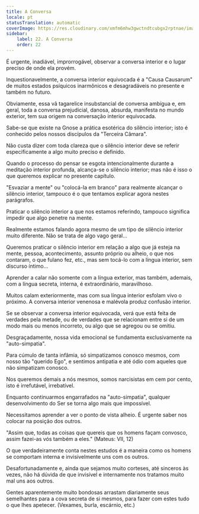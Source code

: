```yaml
---
title: A Conversa
locale: pt
statusTranslation: automatic
coverImage: https://res.cloudinary.com/xmfm6mhw3gwctndtcubgx2rptnae/image/upload/v1740468922/small_cover_tratado_de_psicologia_revolucionaria_a4c0dca4e0.webp
sidebar:
    label: 22. A Conversa
    order: 22
---
```

É urgente, inadiável, improrrogável, observar a conversa interior e o lugar preciso de onde ela provém.

Inquestionavelmente, a conversa interior equivocada é a "Causa Causarum" de muitos estados psíquicos inarmônicos e desagradáveis no presente e também no futuro.

Obviamente, essa vã tagarelice insubstancial de conversa ambígua e, em geral, toda a conversa prejudicial, danosa, absurda, manifesta no mundo exterior, tem sua origem na conversação interior equivocada.

Sabe-se que existe na Gnose a prática esotérica do silêncio interior; isto é conhecido pelos nossos discípulos da "Terceira Câmara".

Não custa dizer com toda clareza que o silêncio interior deve se referir especificamente a algo muito preciso e definido.

Quando o processo do pensar se esgota intencionalmente durante a meditação interior profunda, alcança-se o silêncio interior; mas não é isso o que queremos explicar no presente capítulo.

"Esvaziar a mente" ou "colocá-la em branco" para realmente alcançar o silêncio interior, tampouco é o que tentamos explicar agora nestes parágrafos.

Praticar o silêncio interior a que nos estamos referindo, tampouco significa impedir que algo penetre na mente.

Realmente estamos falando agora mesmo de um tipo de silêncio interior muito diferente. Não se trata de algo vago geral...

Queremos praticar o silêncio interior em relação a algo que já esteja na mente, pessoa, acontecimento, assunto próprio ou alheio, o que nos contaram, o que fulano fez, etc., mas sem tocá-lo com a língua interior, sem discurso íntimo...

Aprender a calar não somente com a língua exterior, mas também, ademais, com a língua secreta, interna, é extraordinário, maravilhoso.

Muitos calam exteriormente, mas com sua língua interior esfolam vivo o próximo. A conversa interior venenosa e malévola produz confusão interior.

Se se observar a conversa interior equivocada, verá que está feita de verdades pela metade, ou de verdades que se relacionam entre si de um modo mais ou menos incorreto, ou algo que se agregou ou se omitiu.

Desgraçadamente, nossa vida emocional se fundamenta exclusivamente na "auto-simpatia".

Para cúmulo de tanta infâmia, só simpatizamos conosco mesmos, com nosso tão "querido Ego", e sentimos antipatia e até ódio com aqueles que não simpatizam conosco.

Nos queremos demais a nós mesmos, somos narcisistas em cem por cento, isto é irrefutável, irrebatível.

Enquanto continuarmos engarrafados na "auto-simpatia", qualquer desenvolvimento do Ser se torna algo mais que impossível.

Necessitamos aprender a ver o ponto de vista alheio. É urgente saber nos colocar na posição dos outros.

"Assim que, todas as coisas que quereis que os homens façam convosco, assim fazei-as vós também a eles." (Mateus: VII, 12)

O que verdadeiramente conta nestes estudos é a maneira como os homens se comportam interna e invisivelmente uns com os outros.

Desafortunadamente e, ainda que sejamos muito corteses, até sinceros às vezes, não há dúvida de que invisível e internamente nos tratamos muito mal uns aos outros.

Gentes aparentemente muito bondosas arrastam diariamente seus semelhantes para a cova secreta de si mesmos, para fazer com estes tudo o que lhes apetecer. (Vexames, burla, escárnio, etc.)

